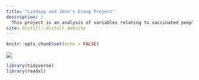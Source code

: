 ```yaml
---
title: "Lindsay and Jenn's Group Project"
description: |
  This project is an analysis of variables relating to vaccinated people within a continent. We will mainly be focused on: North America, South America, Asia, Europe, and Africa. 
site: distill::distill_website
---
```


```r
knitr::opts_chunk$set(echo = FALSE)


```

![](covid.png)
```r
library(tidyverse)
library(readxl)
```



